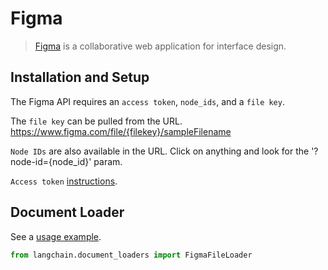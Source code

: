 # Figma

>[Figma](https://www.figma.com/) is a collaborative web application for interface design.

## Installation and Setup

The Figma API requires an `access token`, `node_ids`, and a `file key`.

The `file key` can be pulled from the URL.  https://www.figma.com/file/{filekey}/sampleFilename

`Node IDs` are also available in the URL. Click on anything and look for the '?node-id={node_id}' param.

`Access token` [instructions](https://help.figma.com/hc/en-us/articles/8085703771159-Manage-personal-access-tokens).

## Document Loader

See a [usage example](/docs/integrations/document_loaders/figma).

```python
from langchain.document_loaders import FigmaFileLoader
```
